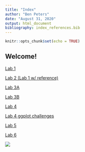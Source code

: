 ```yaml
---
title: "Index"
author: "Ben Peters"
date: "August 31, 2020"
output: html_document
bibliography: index_references.bib
---
```


```r
knitr::opts_chunk$set(echo = TRUE)
```

## Welcome!

[Lab 1](lab1_benjaminpeters.html)

[Lab 2 (Lab 1 w/ reference)](Lab2.html)

[Lab 3A](Lab_3A.html)

[Lab 3B](Lab_3B.html)

[Lab 4](Lab_4.html)

[Lab 4 ggplot challenges](Lab_4_ggplot.html)

[Lab 5](Lab_5.html)

[Lab 6](Lab_6.html)

![](images/Black-chinned Hummingbird 1.jpg)